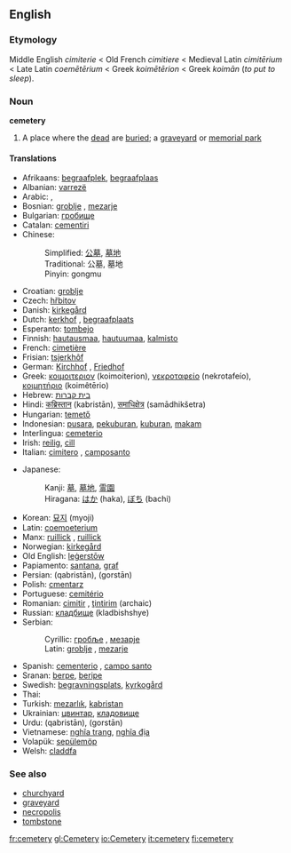 ==English==
===Etymology===
Middle English ''cimiterie'' < Old French ''cimitiere'' < Medieval Latin ''cimitērium'' < Late Latin ''coemētērium'' < Greek  ''koimētērion'' < Greek ''koimān'' (''to put to sleep'').
===Noun===
{{wikipedia}}
'''cemetery'''
#A place where the [[dead]] are [[buried]]; a [[graveyard]] or [[memorial park]]
====Translations==== 
{{top}}
*Afrikaans: [[begraafplek]], [[begraafplaas]]
*Albanian: [[varrezë]]
*Arabic: {{ARchar|[[مقبرة]]}}, {{ARchar|[[مدفن]]}}
*Bosnian: [[groblje#Bosnian|groblje]] {{n}}, [[mezarje#Bosnian|mezarje]] {{n}}
*Bulgarian: [[гробище]]
*Catalan: [[cementiri]]
*Chinese: 
*:Simplified: [[公墓]], [[墓地]]
*:Traditional: 公墓, 墓地
*:Pinyin: gongmu
*Croatian: [[groblje#Croatian|groblje]] {{n}}
*Czech: [[hřbitov]] {{m}}
*Danish: [[kirkegård]]
*Dutch: [[kerkhof]] {{n}}, [[begraafplaats]]
*Esperanto: [[tombejo]]
*Finnish: [[hautausmaa]], [[hautuumaa]], [[kalmisto]]
*French: [[cimetière]] {{m}}
*Frisian: [[tsjerkhôf]] {{n}}
*German: [[Kirchhof]] {{m}}, [[Friedhof]] {{m}}
*Greek: [[κοιμοιτεριον]] (koimoiterion), [[νεκροταφείο]] (nekrotafeío), [[κοιμητήριο]] (koimêtērio)
*Hebrew: [[בית קברות]]
*Hindi: [[कब्रिस्तान]] (kabristān), [[समाधिक्षेत्र]] (samādhikšetra)
*Hungarian: [[temető]]
*Indonesian: [[pusara]], [[pekuburan]], [[kubur|kuburan]], [[makam]] 
*Interlingua: [[cemeterio]] 
*Irish: [[reilig]], [[cill]]
*Italian: [[cimitero]] {{m}}, [[camposanto]]
{{mid}}
*Japanese: 
*:Kanji: [[墓]], [[墓地]], [[霊園]] 
*:Hiragana: [[はか]] (haka), [[ぼち]] (bachi)
*Korean: [[묘지]] (myoji)
*Latin: [[coemoeterium]]
*Manx: [[ruillick]] {{f}}, [[ruillick]]
*Norwegian: [[kirkegård]] {{m}}
*Old English: [[legerstow|leġerstōw]] {{f}}
*Papiamento: [[santana]], [[graf]]
*Persian: {{FAchar|[[قبرستان]]}} (qabristān), {{FAchar|[[گورستان]]}} (gorstān)
*Polish: [[cmentarz]] {{m}}
*Portuguese: [[cemitério]] {{m}}
*Romanian: [[cimitir]] {{n}}, [[ţintirim]] {{n}} (archaic)
*Russian: [[кладбище]] (kladbishshye)
*Serbian:
*:Cyrillic: [[гробље#Serbian|гробље]] {{n}}, [[мезарје#Serbian|мезарје]] {{n}}
*:Latin: [[groblje#Serbian|groblje]] {{n}}, [[mezarje#Serbian|mezarje]] {{n}}
*Spanish: [[cementerio]] {{m}}, [[campo santo]]
*Sranan: [[berpe]], [[beripe]]
*Swedish: [[begravningsplats]], [[kyrkogård]]
*Thai: {{THchar|[[สุสาน]]}}
*Turkish: [[mezarlık]], [[kabristan]]
*Ukrainian: [[цвинтар]], [[кладовище]]
*Urdu: {{FAchar|[[قبرستان]]}} (qabristān), {{FAchar|[[گورستان]]}} (gorstān)
*Vietnamese: [[nghĩa trang]], [[nghĩa địa]]
*Volapük: [[sepülemöp]]
*Welsh: [[claddfa]]
{{bottom}}

===See also===
*[[churchyard]]
*[[graveyard]]
*[[necropolis]]
*[[tombstone]]
[[fr:cemetery]]
[[gl:Cemetery]]
[[io:Cemetery]]
[[it:cemetery]]
[[fi:cemetery]]